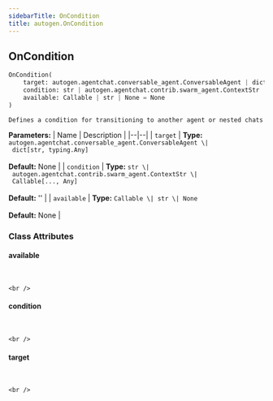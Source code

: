 ```yaml
---
sidebarTitle: OnCondition
title: autogen.OnCondition
---
```

<h2 id="autogen.OnCondition" class="doc doc-heading">
    <code class="doc-symbol doc-symbol-heading doc-symbol-class"></code>
    <span class="doc doc-object-name doc-class-name">OnCondition</span>
</h2>

```python
OnCondition(
    target: autogen.agentchat.conversable_agent.ConversableAgent | dict[str, typing.Any] = None,
    condition: str | autogen.agentchat.contrib.swarm_agent.ContextStr | Callable[..., Any] = '',
    available: Callable | str | None = None
)
```

    Defines a condition for transitioning to another agent or nested chats

<b>Parameters:</b>
| Name | Description |
|--|--|
| `target` | **Type:** `autogen.agentchat.conversable_agent.ConversableAgent \| dict[str, typing.Any]`<br/><br/>**Default:** None |
| `condition` | **Type:** `str \| autogen.agentchat.contrib.swarm_agent.ContextStr \| Callable[..., Any]`<br/><br/>**Default:** '' |
| `available` | **Type:** `Callable \| str \| None`<br/><br/>**Default:** None |

### Class Attributes

<code class="doc-symbol doc-symbol-heading doc-symbol-attribute"></code>
#### available
<br />

    <br />

<code class="doc-symbol doc-symbol-heading doc-symbol-attribute"></code>
#### condition
<br />

    <br />

<code class="doc-symbol doc-symbol-heading doc-symbol-attribute"></code>
#### target
<br />

    <br />